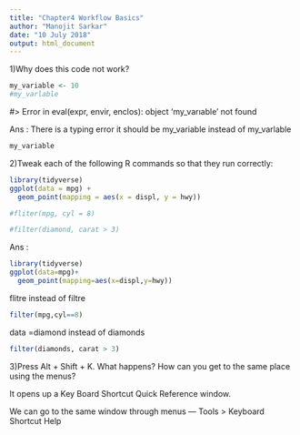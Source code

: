 ```yaml
---
title: "Chapter4 Workflow Basics"
author: "Manojit Sarkar"
date: "10 July 2018"
output: html_document
---
```


1)Why does this code not work?
```r
my_variable <- 10
#my_varlable
```
#> Error in eval(expr, envir, enclos): object 'my_varıable' not found

Ans : There is a typing error it should be my_variable instead of my_varlable
```r
my_variable
```

2)Tweak each of the following R commands so that they run correctly:


```r
library(tidyverse)
ggplot(data = mpg) + 
  geom_point(mapping = aes(x = displ, y = hwy))
```

```r
#fliter(mpg, cyl = 8)
```


```r
#filter(diamond, carat > 3)
```

Ans : 

```r
library(tidyverse)
ggplot(data=mpg)+
  geom_point(mapping=aes(x=displ,y=hwy))
```

flitre instead of filtre

```r
filter(mpg,cyl==8)
```

data =diamond instead of diamonds

```r
filter(diamonds, carat > 3)
```

3)Press Alt + Shift + K. What happens? How can you get to the same place using the menus?

 It opens up a Key Board Shortcut Quick Reference window.
 
We can go to the same window through menus ---
Tools > Keyboard Shortcut Help